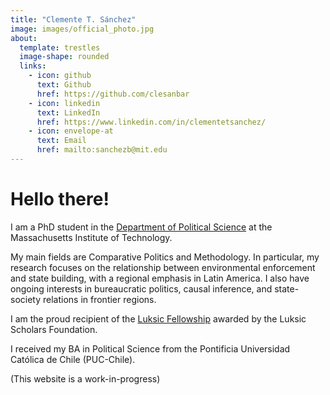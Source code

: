 ```yaml
---
title: "Clemente T. Sánchez"
image: images/official_photo.jpg
about:
  template: trestles
  image-shape: rounded
  links:
    - icon: github
      text: Github
      href: https://github.com/clesanbar
    - icon: linkedin
      text: LinkedIn
      href: https://www.linkedin.com/in/clementetsanchez/
    - icon: envelope-at
      text: Email
      href: mailto:sanchezb@mit.edu
---
```


# Hello there!

I am a PhD student in the [Department of Political Science](https://polisci.mit.edu) at the Massachusetts Institute of Technology.

My main fields are Comparative Politics and Methodology. In particular, my research focuses on the relationship between environmental enforcement and state building, with a regional emphasis in Latin America. I also have ongoing interests in bureaucratic politics, causal inference, and state-society relations in frontier regions.

I am the proud recipient of the [Luksic Fellowship](https://luksicscholars.org/en/program/mit-political-science-luksic-fellowship/) awarded by the Luksic Scholars Foundation.

I received my BA in Political Science from the Pontificia Universidad Católica de Chile (PUC-Chile).

(This website is a work-in-progress)